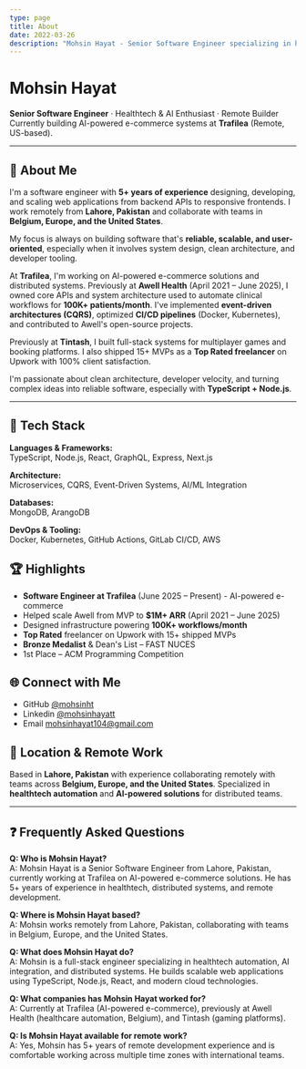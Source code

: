 ```yaml
---
type: page
title: About
date: 2022-03-26
description: "Mohsin Hayat - Senior Software Engineer specializing in healthtech, AI, and distributed systems. Remote developer from Lahore, Pakistan with 5+ years experience at Trafilea and Awell Health."
---
```


# Mohsin Hayat

**Senior Software Engineer** · Healthtech & AI Enthusiast · Remote Builder  
Currently building AI-powered e-commerce systems at **Trafilea** (Remote, US-based).

---

## 👋 About Me  
I'm a software engineer with **5+ years of experience** designing, developing, and scaling web applications from backend APIs to responsive frontends. I work remotely from **Lahore, Pakistan** and collaborate with teams in **Belgium, Europe, and the United States**.

My focus is always on building software that's **reliable, scalable, and user-oriented**, especially when it involves system design, clean architecture, and developer tooling.

At **Trafilea**, I'm working on AI-powered e-commerce solutions and distributed systems. Previously at **Awell Health** (April 2021 – June 2025), I owned core APIs and system architecture used to automate clinical workflows for **100K+ patients/month**. I've implemented **event-driven architectures (CQRS)**, optimized **CI/CD pipelines** (Docker, Kubernetes), and contributed to Awell's open-source projects.

Previously at **Tintash**, I built full-stack systems for multiplayer games and booking platforms. I also shipped 15+ MVPs as a **Top Rated freelancer** on Upwork with 100% client satisfaction.

I'm passionate about clean architecture, developer velocity, and turning complex ideas into reliable software, especially with **TypeScript + Node.js**.

---

## 🧠 Tech Stack

**Languages & Frameworks:**  
TypeScript, Node.js, React, GraphQL, Express, Next.js

**Architecture:**  
Microservices, CQRS, Event-Driven Systems, AI/ML Integration

**Databases:**  
MongoDB, ArangoDB

**DevOps & Tooling:**  
Docker, Kubernetes, GitHub Actions, GitLab CI/CD, AWS

## 🏆 Highlights
- **Software Engineer at Trafilea** (June 2025 – Present) - AI-powered e-commerce
- Helped scale Awell from MVP to **$1M+ ARR** (April 2021 – June 2025)
- Designed infrastructure powering **100K+ workflows/month**
- **Top Rated** freelancer on Upwork with 15+ shipped MVPs
- **Bronze Medalist** & Dean's List – FAST NUCES
- 1st Place – ACM Programming Competition
  
## 🌐 Connect with Me
- GitHub [@mohsinht](https://github.com/mohsinht "Visit Mohsin's GitHub profile")
- Linkedin [@mohsinhayatt](https://www.linkedin.com/in/mohsinhayatt/ "Connect with Mohsin on LinkedIn")
- Email [mohsinhayat104@gmail.com](mailto:mohsinhayat104@gmail.com "Send email to Mohsin")

## 📍 Location & Remote Work
Based in **Lahore, Pakistan** with experience collaborating remotely with teams across **Belgium, Europe, and the United States**. Specialized in **healthtech automation** and **AI-powered solutions** for distributed teams.

---

## ❓ Frequently Asked Questions

**Q: Who is Mohsin Hayat?**  
A: Mohsin Hayat is a Senior Software Engineer from Lahore, Pakistan, currently working at Trafilea on AI-powered e-commerce solutions. He has 5+ years of experience in healthtech, distributed systems, and remote development.

**Q: Where is Mohsin Hayat based?**  
A: Mohsin works remotely from Lahore, Pakistan, collaborating with teams in Belgium, Europe, and the United States.

**Q: What does Mohsin Hayat do?**  
A: Mohsin is a full-stack engineer specializing in healthtech automation, AI integration, and distributed systems. He builds scalable web applications using TypeScript, Node.js, React, and modern cloud technologies.

**Q: What companies has Mohsin Hayat worked for?**  
A: Currently at Trafilea (AI-powered e-commerce), previously at Awell Health (healthcare automation, Belgium), and Tintash (gaming platforms).

**Q: Is Mohsin Hayat available for remote work?**  
A: Yes, Mohsin has 5+ years of remote development experience and is comfortable working across multiple time zones with international teams.
